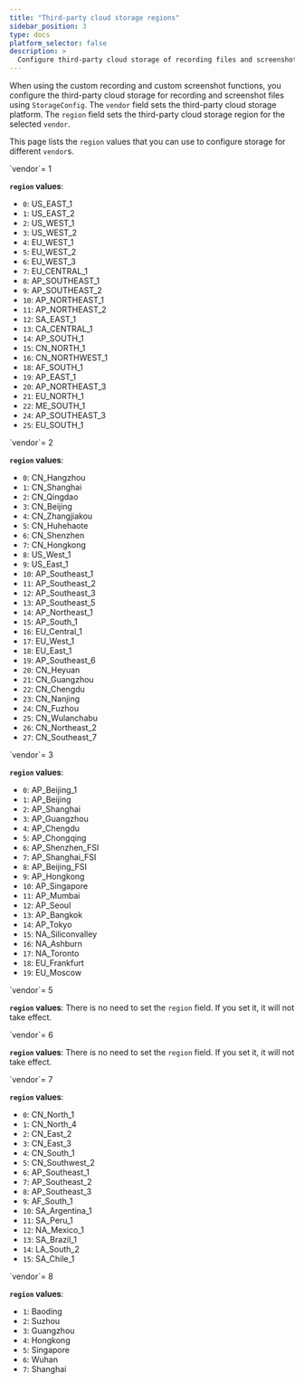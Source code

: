 ```yaml
---
title: "Third-party cloud storage regions"
sidebar_position: 3
type: docs
platform_selector: false
description: >
  Configure third-party cloud storage of recording files and screenshot files.
---
```


When using the custom recording and custom screenshot functions, you configure the third-party cloud storage for recording and screenshot files using `StorageConfig`. The `vendor` field sets the third-party cloud storage platform. The `region` field sets the third-party cloud storage region for the selected `vendor`.

This page lists the `region` values ​​that you can use to configure storage for different `vendor`s.

<Tabs>
<TabItem value="tab1" label="Amazon S3" default>
`vendor`= 1

**`region` values**:
- `0`: US_EAST_1
- `1`: US_EAST_2
- `2`: US_WEST_1
- `3`: US_WEST_2
- `4`: EU_WEST_1
- `5`: EU_WEST_2
- `6`: EU_WEST_3
- `7`: EU_CENTRAL_1
- `8`: AP_SOUTHEAST_1
- `9`: AP_SOUTHEAST_2
- `10`: AP_NORTHEAST_1
- `11`: AP_NORTHEAST_2
- `12`: SA_EAST_1
- `13`: CA_CENTRAL_1
- `14`: AP_SOUTH_1
- `15`: CN_NORTH_1
- `16`: CN_NORTHWEST_1
- `18`: AF_SOUTH_1
- `19`: AP_EAST_1
- `20`: AP_NORTHEAST_3
- `21`: EU_NORTH_1
- `22`: ME_SOUTH_1
- `24`: AP_SOUTHEAST_3
- `25`: EU_SOUTH_1
</TabItem>

<TabItem value="tab2" label="Alibaba Cloud">
`vendor`= 2

**`region` values**:
- `0`: CN_Hangzhou
- `1`: CN_Shanghai
- `2`: CN_Qingdao
- `3`: CN_Beijing
- `4`: CN_Zhangjiakou
- `5`: CN_Huhehaote
- `6`: CN_Shenzhen
- `7`: CN_Hongkong
- `8`: US_West_1
- `9`: US_East_1
- `10`: AP_Southeast_1
- `11`: AP_Southeast_2
- `12`: AP_Southeast_3
- `13`: AP_Southeast_5
- `14`: AP_Northeast_1
- `15`: AP_South_1
- `16`: EU_Central_1
- `17`: EU_West_1
- `18`: EU_East_1
- `19`: AP_Southeast_6
- `20`: CN_Heyuan
- `21`: CN_Guangzhou
- `22`: CN_Chengdu
- `23`: CN_Nanjing
- `24`: CN_Fuzhou
- `25`: CN_Wulanchabu
- `26`: CN_Northeast_2
- `27`: CN_Southeast_7
</TabItem>

<TabItem value="tab3" label="Tencent Cloud">
`vendor`= 3

**`region` values**:
- `0`: AP_Beijing_1
- `1`: AP_Beijing
- `2`: AP_Shanghai
- `3`: AP_Guangzhou
- `4`: AP_Chengdu
- `5`: AP_Chongqing
- `6`: AP_Shenzhen_FSI
- `7`: AP_Shanghai_FSI
- `8`: AP_Beijing_FSI
- `9`: AP_Hongkong
- `10`: AP_Singapore
- `11`: AP_Mumbai
- `12`: AP_Seoul
- `13`: AP_Bangkok
- `14`: AP_Tokyo
- `15`: NA_Siliconvalley
- `16`: NA_Ashburn
- `17`: NA_Toronto
- `18`: EU_Frankfurt
- `19`: EU_Moscow
</TabItem>

<TabItem value="tab5" label="Microsoft Azure">
`vendor`= 5

**`region` values**:
There is no need to set the `region` field. If you set it, it will not take effect.

</TabItem>

<TabItem value="tab6" label="Google Cloud">
`vendor`= 6

**`region` values**:
There is no need to set the `region` field. If you set it, it will not take effect.

</TabItem>

<TabItem value="tab7" label="Huawei Cloud">
`vendor`= 7

**`region` values**:
- `0`: CN_North_1
- `1`: CN_North_4
- `2`: CN_East_2
- `3`: CN_East_3
- `4`: CN_South_1
- `5`: CN_Southwest_2
- `6`: AP_Southeast_1
- `7`: AP_Southeast_2
- `8`: AP_Southeast_3
- `9`: AF_South_1
- `10`: SA_Argentina_1
- `11`: SA_Peru_1
- `12`: NA_Mexico_1
- `13`: SA_Brazil_1
- `14`: LA_South_2
- `15`: SA_Chile_1
</TabItem>

<TabItem value="tab8" label="Baidu Smart Cloud">
`vendor`= 8

**`region` values**:
- `1`: Baoding
- `2`: Suzhou
- `3`: Guangzhou
- `4`: Hongkong
- `5`: Singapore
- `6`: Wuhan
- `7`: Shanghai
</TabItem>
</Tabs>
